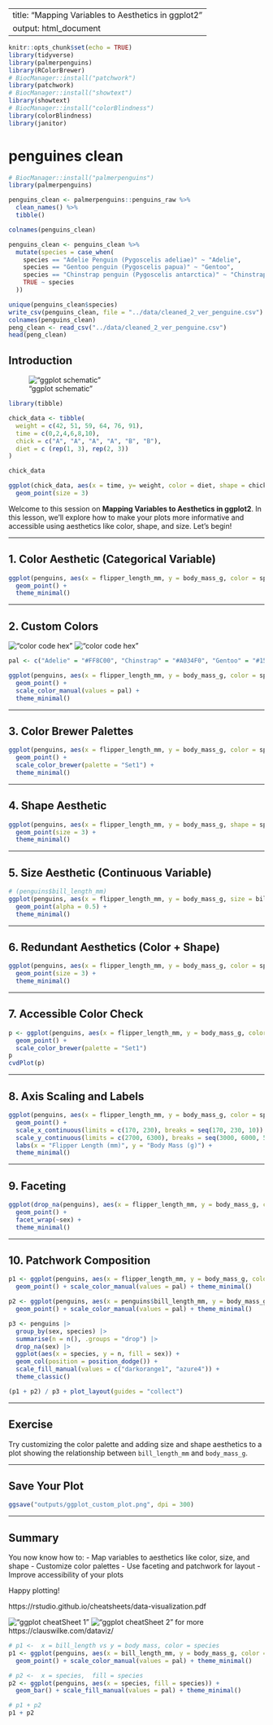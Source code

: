 
---
title: "Mapping Variables to Aesthetics in ggplot2"
output: html_document
---

```r
knitr::opts_chunk$set(echo = TRUE)
library(tidyverse)
library(palmerpenguins)
library(RColorBrewer)
# BiocManager::install("patchwork")
library(patchwork)
# BiocManager::install("showtext")
library(showtext)
# BiocManager::install("colorBlindness")
library(colorBlindness)
library(janitor)
```
# penguines clean
```r
# BiocManager::install("palmerpenguins")
library(palmerpenguins)

penguins_clean <- palmerpenguins::penguins_raw %>% 
  clean_names() %>% 
  tibble()

colnames(penguins_clean)

penguins_clean <- penguins_clean %>% 
  mutate(species = case_when(
    species == "Adelie Penguin (Pygoscelis adeliae)" ~ "Adelie",
    species == "Gentoo penguin (Pygoscelis papua)" ~ "Gentoo",
    species == "Chinstrap penguin (Pygoscelis antarctica)" ~ "Chinstrap",
    TRUE ~ species
  ))

unique(penguins_clean$species)
write_csv(penguins_clean, file = "../data/cleaned_2_ver_penguine.csv")
colnames(penguins_clean)
peng_clean <- read_csv("../data/cleaned_2_ver_penguine.csv")
head(peng_clean)
```

## Introduction

!["ggplot schematic"](../images/ggplot2_simplified.png)


```r
library(tibble)

chick_data <- tibble(
  weight = c(42, 51, 59, 64, 76, 91),
  time = c(0,2,4,6,8,10),
  chick = c("A", "A", "A", "A", "B", "B"),
  diet = c (rep(1, 3), rep(2, 3))
)

chick_data

ggplot(chick_data, aes(x = time, y= weight, color = diet, shape = chick)) +
  geom_point(size = 3)
```

Welcome to this session on **Mapping Variables to Aesthetics in ggplot2**. In this lesson, we’ll explore how to make your plots more informative and accessible using aesthetics like color, shape, and size. Let’s begin!

---

## 1. Color Aesthetic (Categorical Variable)

```r
ggplot(penguins, aes(x = flipper_length_mm, y = body_mass_g, color = species)) +
  geom_point() +
  theme_minimal()
```

---

## 2. Custom Colors
!["color code hex"](../images/visibone_hextable.gif)
!["color code hex"](../images/color-codes.png)
```r
pal <- c("Adelie" = "#FF8C00", "Chinstrap" = "#A034F0", "Gentoo" = "#159090")

ggplot(penguins, aes(x = flipper_length_mm, y = body_mass_g, color = species)) +
  geom_point() +
  scale_color_manual(values = pal) +
  theme_minimal()
```

---

## 3. Color Brewer Palettes

```r
ggplot(penguins, aes(x = flipper_length_mm, y = body_mass_g, color = species)) +
  geom_point() +
  scale_color_brewer(palette = "Set1") +
  theme_minimal()
```

---

## 4. Shape Aesthetic

```r
ggplot(penguins, aes(x = flipper_length_mm, y = body_mass_g, shape = species)) +
  geom_point(size = 3) +
  theme_minimal()
```

---

## 5. Size Aesthetic (Continuous Variable)

```r
# (penguins$bill_length_mm)
ggplot(penguins, aes(x = flipper_length_mm, y = body_mass_g, size = bill_length_mm)) +
  geom_point(alpha = 0.5) +
  theme_minimal()
```

---

## 6. Redundant Aesthetics (Color + Shape)

```r
ggplot(penguins, aes(x = flipper_length_mm, y = body_mass_g, color = species, shape = species)) +
  geom_point(size = 3) +
  theme_minimal()
```

---

## 7. Accessible Color Check

```r
p <- ggplot(penguins, aes(x = flipper_length_mm, y = body_mass_g, color = species)) +
  geom_point() +
  scale_color_brewer(palette = "Set1")
p
cvdPlot(p)
```

---

## 8. Axis Scaling and Labels

```r
ggplot(penguins, aes(x = flipper_length_mm, y = body_mass_g, color = species)) +
  geom_point() +
  scale_x_continuous(limits = c(170, 230), breaks = seq(170, 230, 10)) +
  scale_y_continuous(limits = c(2700, 6300), breaks = seq(3000, 6000, 500)) +
  labs(x = "Flipper Length (mm)", y = "Body Mass (g)") +
  theme_minimal()
```

---

## 9. Faceting

```r
ggplot(drop_na(penguins), aes(x = flipper_length_mm, y = body_mass_g, color = species)) +
  geom_point() +
  facet_wrap(~sex) +
  theme_minimal()
```

---

## 10. Patchwork Composition

```r
p1 <- ggplot(penguins, aes(x = flipper_length_mm, y = body_mass_g, color = species)) +
  geom_point() + scale_color_manual(values = pal) + theme_minimal()

p2 <- ggplot(penguins, aes(x = penguins$bill_length_mm, y = body_mass_g, color = species)) +
  geom_point() + scale_color_manual(values = pal) + theme_minimal()

p3 <- penguins |> 
  group_by(sex, species) |> 
  summarise(n = n(), .groups = "drop") |> 
  drop_na(sex) |> 
  ggplot(aes(x = species, y = n, fill = sex)) +
  geom_col(position = position_dodge()) +
  scale_fill_manual(values = c("darkorange1", "azure4")) +
  theme_classic()

(p1 + p2) / p3 + plot_layout(guides = "collect")
```

---

## Exercise

Try customizing the color palette and adding size and shape aesthetics to a plot showing the relationship between `bill_length_mm` and `body_mass_g`.

---

## Save Your Plot

```r
ggsave("outputs/ggplot_custom_plot.png", dpi = 300)
```

---

## Summary

You now know how to:
- Map variables to aesthetics like color, size, and shape
- Customize color palettes
- Use faceting and patchwork for layout
- Improve accessibility of your plots

Happy plotting!

https://rstudio.github.io/cheatsheets/data-visualization.pdf

!["ggplot cheatSheet 1"](../images/ggplot2_cheat_sheet_1.jpg)
!["ggplot cheatSheet 2"](../images/ggplot2_cheat_sheet_2.jpg)
for more
https://clauswilke.com/dataviz/

```r
# p1 <-  x = bill_length vs y = body mass, color = species
p1 <- ggplot(penguins, aes(x = bill_length_mm, y = body_mass_g, color = species)) +
  geom_point() + scale_color_manual(values = pal) + theme_minimal()

# p2 <-  x = species,  fill = species
p2 <- ggplot(penguins, aes(x = species, fill = species)) +
  geom_bar() + scale_fill_manual(values = pal) + theme_minimal()

# p1 + p2
p1 + p2

```

